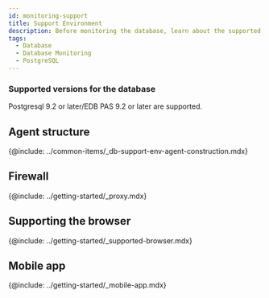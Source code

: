 ```yaml
---
id: monitoring-support
title: Support Environment
description: Before monitoring the database, learn about the supported database types.
tags:
  - Database
  - Database Monitoring
  - PostgreSQL
---
```



<Desc name='PostgreSQL' />

### Supported versions for the database

Postgresql 9.2 or later/EDB PAS 9.2 or later are supported.

## Agent structure

{@include: ../common-items/_db-support-env-agent-construction.mdx} 

## Firewall

{@include: ../getting-started/_proxy.mdx}

## Supporting the browser

{@include: ../getting-started/_supported-browser.mdx}  

## Mobile app

{@include: ../getting-started/_mobile-app.mdx} 
